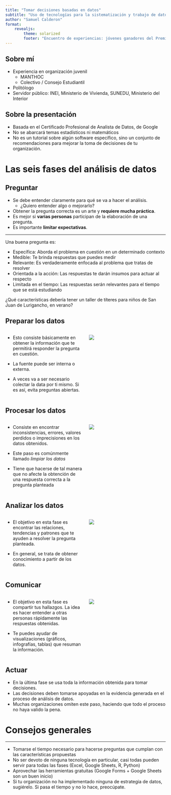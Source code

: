 ```yaml
---
title: "Tomar decisiones basadas en datos"
subtitle: "Uso de tecnologías para la sistematización y trabajo de datos de poblaciones y comunidades"
author: "Samuel Calderon"
format: 
    revealjs:
        theme: solarized
        footer: "Encuentro de experiencias: jóvenes ganadores del Premio Nacional de la Juventud"
---
```


## Sobre mí

- Experiencia en organización juvenil 
    - MANTHOC
    - Colectivo / Consejo Estudiantil
- Politólogo
- Servidor público: INEI, Ministerio de Vivienda, SUNEDU, Ministerio del Interior

## Sobre la presentación

- Basada en el Certificado Profesional de Analista de Datos, de Google
- No se abarcará temas estadísticos ni matemáticos
- No es un tutorial sobre algún software específico, sino un conjunto de recomendaciones para mejorar la toma de decisiones de tu organización.

# Las seis fases del análisis de datos

## Preguntar

- Se debe entender claramente para qué se va a hacer el análisis. 
    - ¿Quiero entender algo o mejorarlo?
- Obtener la pregunta correcta es un arte y **requiere mucha práctica**.
- Es mejor si **varias personas** participan de la elaboración de una pregunta.
- Es importante **limitar expectativas**. 

---

Una buena pregunta es:

- Específica: Aborda el problema en cuestión en un determinado contexto
- Medible: Te brinda respuestas que puedes medir
- Relevante: Es verdaderamente enfocada al problema que tratas de resolver
- Orientada a la acción: Las respuestas te darán insumos para actuar al respecto
- Limitada en el tiempo: Las respuestas serán relevantes para el tiempo que se está estudiando

¿Qué características debería tener un taller de títeres para niños de San Juan de Lurigancho, en verano?

## Preparar los datos

:::: {.columns}

::: {.column width="50%"}

- Esto consiste básicamente en obtener la información que te permitirá responder la pregunta en cuestión. 

- La fuente puede ser interna o externa.

- A veces va a ser necesario colectar la data por ti mismo. Si es así, evita preguntas abiertas.

:::

::: {.column width="50%" layout="[[-1], [1], [-1]]"}
![](img/find-data.jpg)
:::

::::



## Procesar los datos

:::: {.columns}

::: {.column width="50%"}

- Consiste en encontrar inconsistencias, errores, valores perdidos o imprecisiones en los datos obtenidos. 

- Este paso es comúnmente llamado *limpiar los datos*

- Tiene que hacerse de tal manera que no afecte la obtención de una respuesta correcta a la pregunta planteada

:::

::: {.column width="50%" layout="[[-1], [1], [-1]]"}
![](img/cleaning.jpg)
:::

::::



## Analizar los datos

:::: {.columns}

::: {.column width="50%"}

- El objetivo en esta fase es encontrar las relaciones, tendencias y patrones que te ayuden a resolver la pregunta planteada.

- En general, se trata de obtener conocimiento a partir de los datos.

:::

::: {.column width="50%" layout="[[-1], [1], [-1]]"}
![](img/analysis.jpg)
:::

::::



## Comunicar

:::: {.columns}

::: {.column width="50%"}

- El objetivo en esta fase es compartir tus hallazgos. La idea es hacer entender a otras personas rápidamente las respuestas obtenidas.

- Te puedes ayudar de visualizaciones (gráficos, infografías, tablas) que resuman la información.

:::

::: {.column width="50%"}

![](img/dashboard.png)

:::

::::

## Actuar

- En la última fase se usa toda la información obtenida para tomar decisiones.
- Las decisiones deben tomarse apoyadas en la evidencia generada en el proceso de análisis de datos.
- Muchas organizaciones omiten este paso, haciendo que todo el proceso no haya valido la pena.

# Consejos generales

---

- Tomarse el tiempo necesario para hacerse preguntas que cumplan con las características propuestas
- No ser devoto de ninguna tecnología en particular, casi todas pueden servir para todas las fases (Excel, Google Sheets, R, Python)
- Aprovechar las herramientas gratuitas (Google Forms + Google Sheets son un buen inicio)
- Si tu organización no ha implementado ninguna de estrategia de datos, sugiérelo. Si pasa el tiempo y no lo hace, preocúpate.

